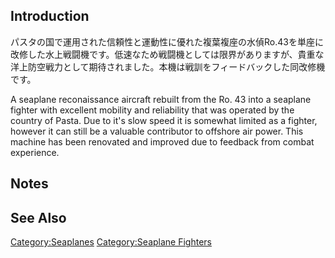 {{Template:Equipmentinfo
|name = Ro.44 Seaplane Fighter Bis
|id = 215
|japanesename = Ro.44水上戦闘機bis
|icon = {{SeaplaneFighter}}
|type = Seaplane Fighter
|effect = {{AA}}+3, {{ASW}}+1, {{Hit}}+2, {{Evasion}}+2, {{LOS}}+3
|radius = 3 <!--Need confirmation-->
|scrap = {{Fuel}}1, {{Ammo}}1, {{Bauxite}}2
|image = <gallery type="slideshow" widths="360px" position="center" hideaddbutton="true">
Equipment215-1.png
Equipment215-2.png
Equipment215-3.png
Equipment215-4.png
</gallery>
<!--Need confirmation
|CL =
|CA = yellow
|CAV = lime
|BB = yellow
|BBV = lime
|FASTBB = yellow
|AV = 
|SSV = 
|AS =
|notes = Special restrictions:
*CA: [[Zara#Upgrade|Zara Kai]] and [[Pola#Upgrade|Pola Kai]] only
*BB: [[Mutsu#Upgrade|Mutsu Kai]], [[Nagato#Upgrade|Nagato Kai]], [[Yamato#Upgrade|Yamato Kai]] and [[Musashi#Upgrade|Musashi Kai]] only
*FBB: [[Littorio#Upgrade|Italia]] and [[Roma#Upgrade|Roma Kai]] only-->}}

==Introduction==
パスタの国で運用された信頼性と運動性に優れた複葉複座の水偵Ro.43を単座に改修した水上戦闘機です。低速なため戦闘機としては限界がありますが、貴重な洋上防空戦力として期待されました。本機は戦訓をフィードバックした同改修機です。


A seaplane reconaissance aircraft rebuilt from the Ro. 43 into a seaplane fighter with excellent mobility and reliability that was operated by the country of Pasta.  Due to it's slow speed it is somewhat limited as a fighter, however it can still be a valuable contributor to offshore air power.  This machine has been renovated and improved due to feedback from combat experience.

==Notes==

==See Also==
{{Equipmentlist}}
[[Category:Seaplanes]]
[[Category:Seaplane Fighters]]